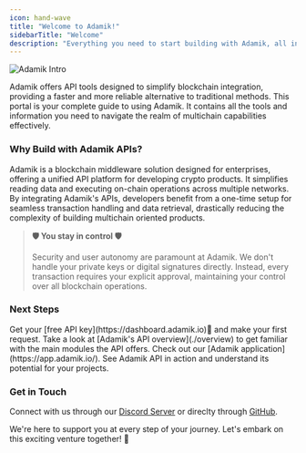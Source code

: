 ```yaml
---
icon: hand-wave
title: "Welcome to Adamik!"
sidebarTitle: "Welcome"
description: "Everything you need to start building with Adamik, all in one place."
---
```


![Adamik Intro](/images/intro.png)

Adamik offers API tools designed to simplify blockchain integration, providing a faster and more reliable alternative to traditional methods. This portal is your complete guide to using Adamik. It contains all the tools and information you need to navigate the realm of multichain capabilities effectively.

### Why Build with Adamik APIs?

Adamik is a blockchain middleware solution designed for enterprises, offering a unified API platform for developing crypto products. It simplifies reading data and executing on-chain operations across multiple networks. By integrating Adamik's APIs, developers benefit from a one-time setup for seamless transaction handling and data retrieval, drastically reducing the complexity of building multichain oriented products.

> **🛡 You stay in control 🛡**
>
> Security and user autonomy are paramount at Adamik. We don't handle your private keys or digital signatures directly. Instead, every transaction requires your explicit approval, maintaining your control over all blockchain operations.

### Next Steps

<Steps>
  <Step title="Get Your API Key">
    Get your [free API key](https://dashboard.adamik.io)🔑 and make your first
    request.
  </Step>
  <Step title="API Overview">
    Take a look at [Adamik's API overview](./overview) to get familiar with the
    main modules the API offers.
  </Step>
  <Step title="Adamik Application">
    Check out our [Adamik application](https://app.adamik.io/). See Adamik API
    in action and understand its potential for your projects.
  </Step>
</Steps>

### Get in Touch

Connect with us through our [Discord Server](https://discord.gg/gsZJR2JfMR) or direclty through [GitHub](https://github.com/AdamikHQ).

We're here to support you at every step of your journey. Let's embark on this exciting venture together! 🚀
